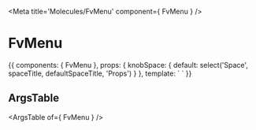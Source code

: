 
<Meta title='Molecules/FvMenu' component={ FvMenu } />

# FvMenu

<Canvas>
<Story name='Common' height='150px'>{{
  components: { FvMenu },
  props: {
    knobSpace: {
      default: select('Space', spaceTitle, defaultSpaceTitle, 'Props')
    }
  },
  template: `<FvMenu
    :space="knobSpace"
  > 
  </FvMenu>`
}}</Story>
</Canvas>

## ArgsTable

<ArgsTable of={ FvMenu } />
